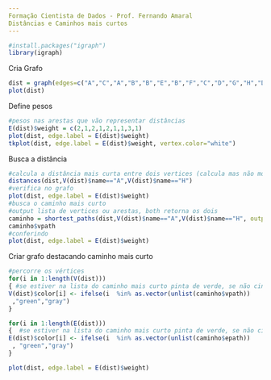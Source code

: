 ---
Formação Cientista de Dados - Prof. Fernando Amaral
Distâncias e Caminhos mais curtos
---

```{r}
#install.packages("igraph")
library(igraph)
```
Cria Grafo
```{r}
dist = graph(edges=c("A","C","A","B","B","E","B","F","C","D","G","H","D","H","E","H","F","G"),directed=TRUE)
plot(dist)
```
Define pesos
```{r}
#pesos nas arestas que vão representar distâncias
E(dist)$weight = c(2,1,2,1,2,1,1,3,1)
plot(dist, edge.label = E(dist)$weight)
tkplot(dist, edge.label = E(dist)$weight, vertex.color="white")
```
Busca a distância

```{r}
#calcula a distância mais curta entre dois vertices (calcula mas não mostra caminho)
distances(dist,V(dist)$name=="A",V(dist)$name=="H")
#verifica no grafo
plot(dist, edge.label = E(dist)$weight)
#busca o caminho mais curto
#output lista de vertices ou arestas, both retorna os dois
caminho = shortest_paths(dist,V(dist)$name=="A",V(dist)$name=="H", output=c("both"))
caminho$vpath
#conferindo
plot(dist, edge.label = E(dist)$weight)
```
Criar grafo destacando caminho mais curto
```{r}
#percorre os vértices
for(i in 1:length(V(dist)))
{ #se estiver na lista do caminho mais curto pinta de verde, se não cinza
V(dist)$color[i] <- ifelse(i  %in% as.vector(unlist(caminho$vpath))
 ,"green","gray")
}

for(i in 1:length(E(dist)))
{  #se estiver na lista do caminho mais curto pinta de verde, se não cinza
E(dist)$color[i] <- ifelse(i  %in% as.vector(unlist(caminho$epath))
 , "green","gray")
}

plot(dist, edge.label = E(dist)$weight)
```

